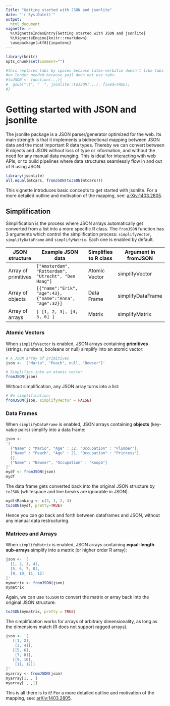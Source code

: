 ```yaml
---
Title: "Getting started with JSON and jsonlite"
date: "`r Sys.Date()`"
output:
  html_document
vignette: >
  %\VignetteIndexEntry{Getting started with JSON and jsonlite}
  %\VignetteEngine{knitr::rmarkdown}
  \usepackage[utf8]{inputenc}
---
```



```r
library(knitr)
opts_chunk$set(comment="")

#this replaces tabs by spaces because latex-verbatim doesn't like tabs
#no longer needed because yajl does not use tabs.
#toJSON <- function(...){
#  gsub("\t", "  ", jsonlite::toJSON(...), fixed=TRUE);
#}
```

# Getting started with JSON and jsonlite

The jsonlite package is a JSON parser/generator optimized for the web. Its main strength is that it implements a bidirectional mapping between JSON data and the most important R data types. Thereby we can convert between R objects and JSON without loss of type or information, and without the need for any manual data munging. This is ideal for interacting with web APIs, or to build pipelines where data structures seamlessly flow in and out of R using JSON.

```r
library(jsonlite)
all.equal(mtcars, fromJSON(toJSON(mtcars)))
```

This vignette introduces basic concepts to get started with jsonlite. For a more detailed outline and motivation of the mapping, see: [arXiv:1403.2805](https://arxiv.org/abs/1403.2805).

## Simplification

Simplification is the process where JSON arrays automatically get converted from a list into a more specific R class. The `fromJSON` function has 3 arguments which control the simplification process: `simplifyVector`, `simplifyDataFrame` and `simplifyMatrix`. Each one is enabled by default.

| JSON structure        | Example JSON data                                        | Simplifies to R class | Argument in fromJSON | 
| ----------------------|----------------------------------------------------------|-----------------------|----------------------|
| Array of primitives   | `["Amsterdam", "Rotterdam", "Utrecht", "Den Haag"]`      | Atomic Vector         | simplifyVector       | 
| Array of objects      | `[{"name":"Erik", "age":43}, {"name":"Anna", "age":32}]` | Data Frame            | simplifyDataFrame    | 
| Array of arrays       | `[ [1, 2, 3], [4, 5, 6] ]`                               | Matrix                | simplifyMatrix       |

### Atomic Vectors

When `simplifyVector` is enabled, JSON arrays containing **primitives** (strings, numbers, booleans or null) simplify into an atomic vector:

```r
# A JSON array of primitives
json <- '["Mario", "Peach", null, "Bowser"]'

# Simplifies into an atomic vector
fromJSON(json)
```

Without simplification, any JSON array turns into a list: 

```r
# No simplification:
fromJSON(json, simplifyVector = FALSE)
```


### Data Frames

When `simplifyDataFrame` is enabled, JSON arrays containing **objects** (key-value pairs) simplify into a data frame:

```r
json <-
'[
  {"Name" : "Mario", "Age" : 32, "Occupation" : "Plumber"}, 
  {"Name" : "Peach", "Age" : 21, "Occupation" : "Princess"},
  {},
  {"Name" : "Bowser", "Occupation" : "Koopa"}
]'
mydf <- fromJSON(json)
mydf
```

The data frame gets converted back into the original JSON structure by `toJSON` (whitespace and line breaks are ignorable in JSON).

```r
mydf$Ranking <- c(3, 1, 2, 4)
toJSON(mydf, pretty=TRUE)
```

Hence you can go back and forth between dataframes and JSON, without any manual data restructuring.

### Matrices and Arrays

When `simplifyMatrix` is enabled, JSON arrays containing **equal-length sub-arrays** simplify into a matrix (or higher order R array):

```r
json <- '[
  [1, 2, 3, 4],
  [5, 6, 7, 8],
  [9, 10, 11, 12]
]'
mymatrix <- fromJSON(json)
mymatrix
```

Again, we can use `toJSON` to convert the matrix or array back into the original JSON structure:

```r
toJSON(mymatrix, pretty = TRUE)
```

The simplification works for arrays of arbitrary dimensionality, as long as the dimensions match (R does not support ragged arrays).

```r
json <- '[
   [[1, 2], 
    [3, 4]],
   [[5, 6], 
    [7, 8]],
   [[9, 10],
    [11, 12]]
]'
myarray <- fromJSON(json)
myarray[1, , ]
myarray[ , ,1]
```

This is all there is to it! For a more detailed outline and motivation of the mapping, see: [arXiv:1403.2805](https://arxiv.org/abs/1403.2805).
